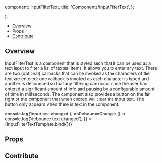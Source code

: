 
  component: InputFilterText,
  title: 'Components/InputFilterText',
};

<Meta
  title="Components/InputFilterText"
  component={InputFilterText}
/>

  <div className="w-80">
    <InputFilterText {...args} />
  </div>
);

<Heading
  title="InputFilterText"
  componentRelativePath="InputFilterText/InputFilterText.tsx"
/>

- [Overview](#overview)
- [Props](#props)
- [Contribute](#contribute)

## Overview

InputFilterText is a component that is styled such that it can be used as a text
input to filter a list of textual items. It allows you to enter any text. There
are two (optional) callbacks that can be invoked as the characters of the text
are entered: one callback is invoked as each character is typed and another is
debounced so that any filtering can occur once the user has entered a
significant amount of info and pausing by a configurable amount of time in
milliseconds. The component also provides a button on the far right of the
component that when clicked will clear the input text. The button only appears
when there is text in the component.

<Canvas>
  <Story
    name="Overview"
    args={{
      className: 'w-full text-white',
      placeholder: 'Search for...',
      onChange: () => console.log('input text changed'),
      onDebounceChange: () => console.log('debounce text changed'),
    }}
  >
    {InputFilterTextTemplate.bind({})}
  </Story>
</Canvas>

## Props

<ArgsTable of={InputFilterText} />

## Contribute

<Footer componentRelativePath="InputFilterText/__stories__/InputFilterText.stories.mdx" />
